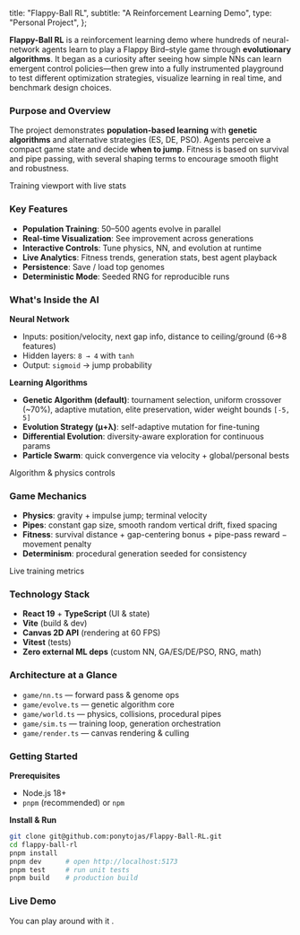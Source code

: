 
  title: "Flappy-Ball RL",
  subtitle: "A Reinforcement Learning Demo",
  type: "Personal Project",
};

**Flappy-Ball RL** is a reinforcement learning demo where hundreds of neural-network agents learn to play a Flappy Bird–style game through **evolutionary algorithms**. It began as a curiosity after seeing how simple NNs can learn emergent control policies—then grew into a fully instrumented playground to test different optimization strategies, visualize learning in real time, and benchmark design choices.

### Purpose and Overview

The project demonstrates **population-based learning** with **genetic algorithms** and alternative strategies (ES, DE, PSO). Agents perceive a compact game state and decide **when to jump**. Fitness is based on survival and pipe passing, with several shaping terms to encourage smooth flight and robustness.

<div className='flex flex-col justify-center items-center my-8'>
  <ImageWithModal
    src="/projects/flappy/main.gif"
    alt="Intro: multiple agents flying through pipes, with an overlay showing generation, best fitness, and population charts"
    width={850}
    height={360}
    modalClassName="rounded-xl"
    priority
  />
  <span className="text-sm text-gray-500 dark:text-gray-400">Training viewport with live stats</span>
</div>

### Key Features

- **Population Training**: 50–500 agents evolve in parallel
- **Real-time Visualization**: See improvement across generations
- **Interactive Controls**: Tune physics, NN, and evolution at runtime
- **Live Analytics**: Fitness trends, generation stats, best agent playback
- **Persistence**: Save / load top genomes
- **Deterministic Mode**: Seeded RNG for reproducible runs

### What's Inside the AI

**Neural Network**
- Inputs: position/velocity, next gap info, distance to ceiling/ground (6→8 features)
- Hidden layers: `8 → 4` with `tanh`
- Output: `sigmoid` → jump probability

**Learning Algorithms**
- **Genetic Algorithm (default)**: tournament selection, uniform crossover (~70%), adaptive mutation, elite preservation, wider weight bounds `[-5, 5]`
- **Evolution Strategy (μ+λ)**: self-adaptive mutation for fine-tuning
- **Differential Evolution**: diversity-aware exploration for continuous params
- **Particle Swarm**: quick convergence via velocity + global/personal bests

<div className='flex flex-col justify-center items-center my-8'>
  <ImageWithModal
    src="/projects/flappy/controls.webp"
    alt="Control panel UI with algorithm selector, population size, mutation parameters, and physics sliders"
    width={700}
    height={360}
    modalClassName="rounded-xl"
  />
  <span className="text-sm text-gray-500 dark:text-gray-400">Algorithm & physics controls</span>
</div>

### Game Mechanics

- **Physics**: gravity + impulse jump; terminal velocity
- **Pipes**: constant gap size, smooth random vertical drift, fixed spacing
- **Fitness**: survival distance + gap-centering bonus + pipe-pass reward − movement penalty  
- **Determinism**: procedural generation seeded for consistency

<div className='flex flex-col justify-center items-center my-8'>
  <ImageWithModal
    src="/projects/flappy/charts.webp"
    alt="Fitness charts over time showing best, mean, and diversity metrics"
    width={700}
    height={360}
    modalClassName="rounded-xl"
  />
  <span className="text-sm text-gray-500 dark:text-gray-400">Live training metrics</span>
</div>

### Technology Stack

- **React 19** + **TypeScript** (UI & state)
- **Vite** (build & dev)
- **Canvas 2D API** (rendering at 60 FPS)
- **Vitest** (tests)
- **Zero external ML deps** (custom NN, GA/ES/DE/PSO, RNG, math)

### Architecture at a Glance

- `game/nn.ts` — forward pass & genome ops  
- `game/evolve.ts` — genetic algorithm core  
- `game/world.ts` — physics, collisions, procedural pipes  
- `game/sim.ts` — training loop, generation orchestration  
- `game/render.ts` — canvas rendering & culling

### Getting Started

**Prerequisites**
- Node.js 18+
- `pnpm` (recommended) or `npm`

**Install & Run**
```bash
git clone git@github.com:ponytojas/Flappy-Ball-RL.git
cd flappy-ball-rl
pnpm install
pnpm dev      # open http://localhost:5173
pnpm test     # run unit tests
pnpm build    # production build
```

### Live Demo
You can play around with it <LinkArrow url="https://flappy-ball.ponytojas.dev/" inline={true} text="here" />.